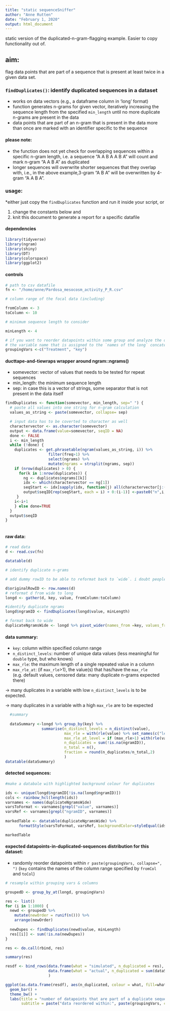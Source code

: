```yaml
---
title: "static sequenceSniffer"
author: "Anne Rutten"
date: "February 1, 2020"
output: html_document
---
```


static version of the duplicated-n-gram-flagging example. Easier to copy functionality out of.

## aim:
flag data points that are part of a sequence that is present at least twice in a given data set.

### `findDuplicates()`: identify duplicated sequences in a dataset

* works on data vectors (e.g., a dataframe column in 'long' format)
* function generates n-grams for given vector, iteratively increasing the sequence length from the specified `min_length` until no more duplicate n-grams are present in the data
* data points that are part of an n-gram that is present in the data more than once are marked with an identifier specific to the sequence

#### please note:

* the function does not yet check for overlapping sequences within a specific n-gram length, i.e. a sequence "A A B A A B A" will count and mark n-gram "A A B A" as duplicated
* longer sequences will overwrite shorter sequences that they overlap with, i.e., in the above example,3-gram "A B A" will be overwritten by 4-gram "A A B A".

### usage:

*either just copy the `findDuplicates` function and run it inside your script, or

1. change the constants below and 
2. knit this document to generate a report for a specific datafile

#### dependencies

```r
library(tidyverse)
library(ngram)
library(shiny)
library(DT)
library(colorspace)
library(ggplot2)
```


#### controls

```r

# path to csv datafile
fn <- "/home/anne/Pardosa_mesocosm_activity_P_R.csv"

# column range of the focal data (including)

fromColumn <- 3
toColumn <- 10

# minimum sequence length to consider

minLength <- 4

# if you want to reorder datapoints within some group and analyze the distribution of 'number of datapoints in duplicated sequences' in your dataset, specify grouping variable here
# the variable name that is assigned to the `names of the long` concatenated columns specified above is 'key' 
groupingVars <-c("Treatment", "key")
```

#### ducttape-and-tiewraps wrapper around ngram::ngrams()

* somevector: vector of values that needs to be tested for repeat sequences
* min_length: the minimum sequence length
* sep: in case this is a vector of strings, some separator that is not present in the data itself

```r

findDuplicates <- function(somevector, min_length, sep=" ") {
  # paste all values into one string for n-gram calculation
  values_as_string <- paste(somevector, collapse= sep)

  # input data has to be coverted to character as well
  charactervector <- as.character(somevector)
  output <- data.frame(value=somevector, seqID = NA)
  done <- FALSE
  i <- min_length
  while (!done) {
    duplicates <- get.phrasetable(ngram(values_as_string, i)) %>% 
                   filter(freq>1) %>%
                   select(ngrams) %>%
                   mutate(ngrams = strsplit(ngrams, sep))
    if (nrow(duplicates) > 0) {
      for(k in 1:nrow(duplicates)) {
        ng <- duplicates$ngrams[[k]]
        idx <- which(charactervector == ng[1])
        seqStart <- idx[sapply(idx, function(j) all(charactervector[j:(j+(length(ng)-1))] == ng))]
        output$seqID[rep(seqStart, each = i) + 0:(i-1)] <-paste0("n",i,"Seq",k)
     }
    i<-i+1
    } else done=TRUE
  }
  output$seqID
}
 
```

#### raw data: 

```r
# read data
d <- read.csv(fn)

datatable(d)
```

```r
# identify duplicate n-grams

# add dummy rowID to be able to reformat back to `wide`. i doubt people call variables 'originalRowID' on Dryad so no check if this overwrites.

d$originalRowID <- row.names(d)
# reformat d from wide to long
longd <- gather(d, key, value, fromColumn:toColumn)

#identify duplicate ngrams
longd$ngramID <- findDuplicates(longd$value, minLength)

# format back to wide
duplicateNgramsWide <- longd %>% pivot_wider(names_from =key, values_from=c(value, ngramID)) 


```



#### data summary: 

* `key`: column within specified column range
* `n_distinct_levels`: number of unique data values (less meaningful for `double` type, but who knows)
* `max_rle`: the maximum length of a single repeated value in a column
* `max_rle_at`: (if `max_rle`>1), the value(s) that has/have the  `max_rle` (e.g. default values, censored data: many duplicate n-grams expected there)

-> many duplicates in a variable with low `n_distinct_levels` is to be expected.

-> many duplicates in a variable with a high `max_rle` are to be expected



```r

  #summary
  
  dataSummary <-longd %>% group_by(key) %>%     
                summarise(n_distinct_levels = n_distinct(value),
                          max_rle = with(rle(value) %>% set_names(c("lengths2", "values")), max(lengths2)),
                          max_rle_at_level = if (max_rle>1) with(rle(value) %>% set_names(c("lengths2", "values")), list(unique(values[lengths2==max(lengths2)]))) else list(NA),
                          n_duplicates = sum(!is.na(ngramID)),
                          n_total = n(),
                          fraction = round(n_duplicates/n_total,2)
                          )
datatable(dataSummary)
```

#### detected sequences:

```r

#make a databale with highlighted background colour for duplicates

ids <- unique(longd$ngramID[!is.na(longd$ngramID)])
cols <- rainbow_hcl(length(ids))
varnames <- names(duplicateNgramsWide)
varsToFormat <- varnames[grepl("value", varnames)]
varsRef <- varnames[grepl("ngramID", varnames)]
    
markedTable <- datatable(duplicateNgramsWide) %>%
      formatStyle(varsToFormat, varsRef, backgroundColor=styleEqual(ids,cols))

markedTable
```

#### expected datapoints-in-duplicated-sequences distribution for this dataset:
* randomly reorder datapoints within `r paste(groupingVars, collapse=", ")` (`key` contains the names of the column range specified by `fromCol` and `toCol`)


```r

# resample within grouping vars & columns

groupedD <- group_by_at(longd, groupingVars)

res <- list()
for (i in 1:1000) {
  newd <- groupedD %>%
    mutate(newOrder = runif(n())) %>%
    arrange(newOrder)
  
  newDupes <- findDuplicates(newd$value, minLength)
  res[[i]] <- sum(!is.na(newDupes))
}

res <- do.call(rbind, res)

summary(res)
```
```r
resdf <- bind_rows(data.frame(what = "simulated", n_duplicated = res),
                   data.frame(what = "actual", n_duplicated = sum(dataSummary$n_duplicates))
                   )

```

```r

ggplot(as.data.frame(resdf), aes(n_duplicated, colour = what, fill=what)) +
  geom_bar() +
  theme_bw() +
  labs(title = "number of datapoints that are part of a duplicate sequence",
       subtitle = paste("data reordered within:", paste(groupingVars, collapse=", "), "; n_runs=1000; minimum n-gram length =", minLength))
```